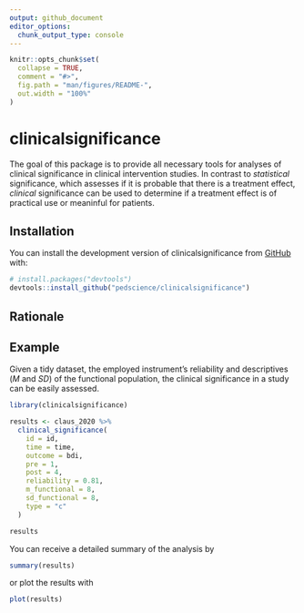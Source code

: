 ```yaml
---
output: github_document
editor_options: 
  chunk_output_type: console
---
```


<!-- README.md is generated from README.Rmd. Please edit that file -->

```r
knitr::opts_chunk$set(
  collapse = TRUE,
  comment = "#>",
  fig.path = "man/figures/README-",
  out.width = "100%"
)
```

# clinicalsignificance

<!-- badges: start -->

<!-- badges: end -->

The goal of this package is to provide all necessary tools for analyses of clinical significance in clinical intervention studies. In contrast to *statistical* significance, which assesses if it is probable that there is a treatment effect, *clinical* significance can be used to determine if a treatment effect is of practical use or meaninful for patients.

## Installation

You can install the development version of clinicalsignificance from [GitHub](https://github.com/) with:

``` r
# install.packages("devtools")
devtools::install_github("pedscience/clinicalsignificance")
```

## Rationale

## Example
Given a tidy dataset, the employed instrument's reliability and descriptives (_M_ and _SD_) of the functional population, the clinical significance in a study can be easily assessed.

```r
library(clinicalsignificance)

results <- claus_2020 %>% 
  clinical_significance(
    id = id, 
    time = time, 
    outcome = bdi, 
    pre = 1, 
    post = 4, 
    reliability = 0.81, 
    m_functional = 8, 
    sd_functional = 8, 
    type = "c"
  )

results
```

You can receive a detailed summary of the analysis by

```r
summary(results)
```

or plot the results with

```r
plot(results)
```

